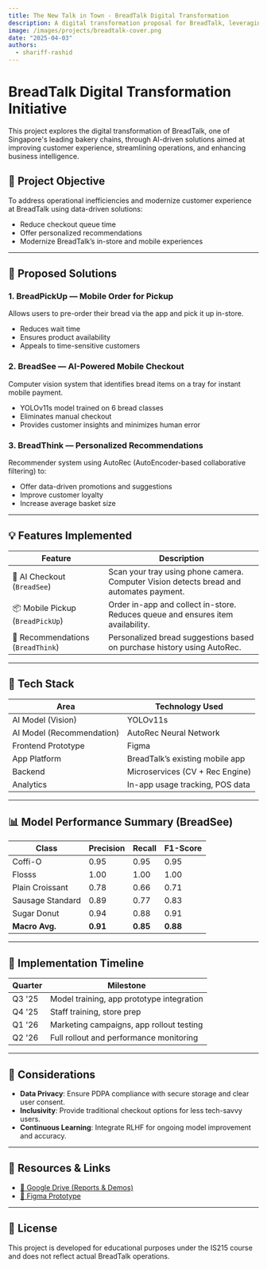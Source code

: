 ```yaml
---
title: The New Talk in Town - BreadTalk Digital Transformation
description: A digital transformation proposal for BreadTalk, leveraging an effective use of AI and a focus on digital leadership.
image: /images/projects/breadtalk-cover.png
date: "2025-04-03"
authors:
  - shariff-rashid
---
```


# BreadTalk Digital Transformation Initiative

This project explores the digital transformation of BreadTalk, one of Singapore's leading bakery chains, through AI-driven solutions aimed at improving customer experience, streamlining operations, and enhancing business intelligence.

## 📌 Project Objective
To address operational inefficiencies and modernize customer experience at BreadTalk using data-driven solutions:
- Reduce checkout queue time
- Offer personalized recommendations
- Modernize BreadTalk’s in-store and mobile experiences

---

## 🚀 Proposed Solutions

### 1. BreadPickUp — Mobile Order for Pickup
Allows users to pre-order their bread via the app and pick it up in-store.
- Reduces wait time
- Ensures product availability
- Appeals to time-sensitive customers

### 2. BreadSee — AI-Powered Mobile Checkout
Computer vision system that identifies bread items on a tray for instant mobile payment.
- YOLOv11s model trained on 6 bread classes
- Eliminates manual checkout
- Provides customer insights and minimizes human error

### 3. BreadThink — Personalized Recommendations
Recommender system using AutoRec (AutoEncoder-based collaborative filtering) to:
- Offer data-driven promotions and suggestions
- Improve customer loyalty
- Increase average basket size

---

## 💡 Features Implemented

| Feature                      | Description                                                                 |
|-----------------------------|-----------------------------------------------------------------------------|
| 🧠 AI Checkout (`BreadSee`) | Scan your tray using phone camera. Computer Vision detects bread and automates payment. |
| 📦 Mobile Pickup (`BreadPickUp`) | Order in-app and collect in-store. Reduces queue and ensures item availability. |
| 🎯 Recommendations (`BreadThink`) | Personalized bread suggestions based on purchase history using AutoRec.        |

---

## 🧠 Tech Stack

| Area                     | Technology Used                  |
|--------------------------|----------------------------------|
| AI Model (Vision)        | YOLOv11s                         |
| AI Model (Recommendation)| AutoRec Neural Network           |
| Frontend Prototype       | Figma                            |
| App Platform             | BreadTalk’s existing mobile app |
| Backend                  | Microservices (CV + Rec Engine) |
| Analytics                | In-app usage tracking, POS data |

---

## 📊 Model Performance Summary (BreadSee)

| Class             | Precision | Recall | F1-Score |
|------------------|-----------|--------|----------|
| Coffi-O           | 0.95      | 0.95   | 0.95     |
| Flosss            | 1.00      | 1.00   | 1.00     |
| Plain Croissant   | 0.78      | 0.66   | 0.71     |
| Sausage Standard  | 0.89      | 0.77   | 0.83     |
| Sugar Donut       | 0.94      | 0.88   | 0.91     |
| **Macro Avg.**    | **0.91**  | **0.85** | **0.88**  |

---

## 📅 Implementation Timeline

| Quarter        | Milestone                                 |
|----------------|--------------------------------------------|
| Q3 '25         | Model training, app prototype integration  |
| Q4 '25         | Staff training, store prep                 |
| Q1 '26         | Marketing campaigns, app rollout testing   |
| Q2 '26         | Full rollout and performance monitoring    |

---

## 🔐 Considerations

- **Data Privacy**: Ensure PDPA compliance with secure storage and clear user consent.
- **Inclusivity**: Provide traditional checkout options for less tech-savvy users.
- **Continuous Learning**: Integrate RLHF for ongoing model improvement and accuracy.

---

## 📎 Resources & Links

- [📂 Google Drive (Reports & Demos)](https://drive.google.com/drive/folders/1sXLpT1o-tVB-80PEe9bbW77Wral8WQ9B?usp=drive_link)
- [📱 Figma Prototype](https://www.figma.com/proto/9KtdyjjkYRWB5YnlpFHfdK/BreadTalk?page-id=0%3A1&node-id=104-2523)

---

## 🧾 License

This project is developed for educational purposes under the IS215 course and does not reflect actual BreadTalk operations.

